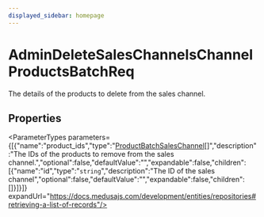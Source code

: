 ```yaml
---
displayed_sidebar: homepage
---
```



# AdminDeleteSalesChannelsChannelProductsBatchReq

The details of the products to delete from the sales channel.

## Properties

<ParameterTypes parameters={[{"name":"product_ids","type":"[ProductBatchSalesChannel](medusa.ProductBatchSalesChannel.mdx)[]","description":"The IDs of the products to remove from the sales channel.","optional":false,"defaultValue":"","expandable":false,"children":[{"name":"id","type":"`string`","description":"The ID of the sales channel","optional":false,"defaultValue":"","expandable":false,"children":[]}]}]} expandUrl="https://docs.medusajs.com/development/entities/repositories#retrieving-a-list-of-records"/>
